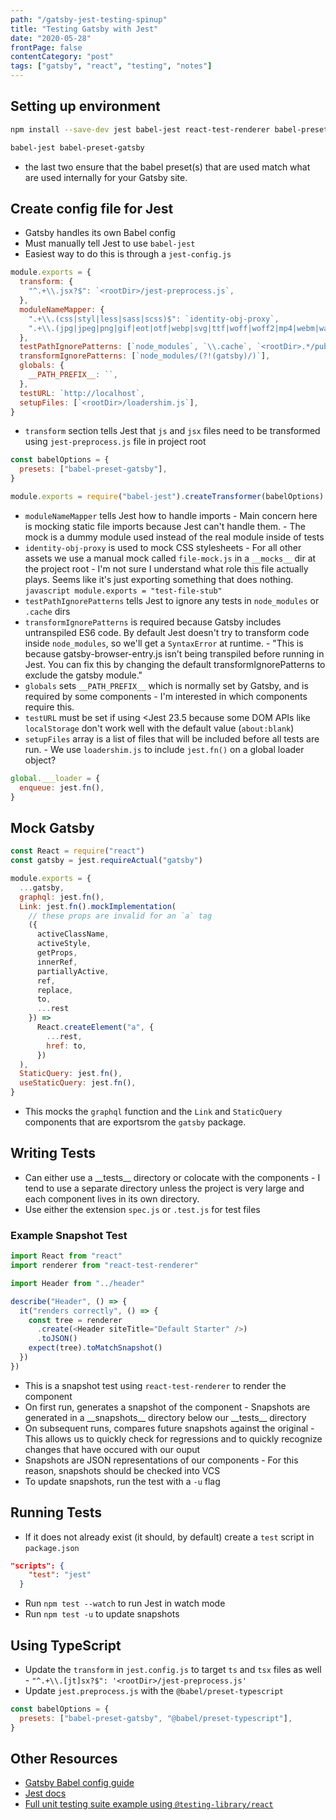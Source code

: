 ```yaml
---
path: "/gatsby-jest-testing-spinup"
title: "Testing Gatsby with Jest"
date: "2020-05-28"
frontPage: false
contentCategory: "post"
tags: ["gatsby", "react", "testing", "notes"]
---
```


## Setting up environment

```bash
npm install --save-dev jest babel-jest react-test-renderer babel-preset-gatsby identity-obj-proxy
```

```bash
babel-jest babel-preset-gatsby
```

- the last two ensure that the babel preset(s) that are used match what are used internally for your Gatsby site.

## Create config file for Jest

- Gatsby handles its own Babel config
- Must manually tell Jest to use `babel-jest`
- Easiest way to do this is through a `jest-config.js`

```javascript
module.exports = {
  transform: {
    "^.+\\.jsx?$": `<rootDir>/jest-preprocess.js`,
  },
  moduleNameMapper: {
    ".+\\.(css|styl|less|sass|scss)$": `identity-obj-proxy`,
    ".+\\.(jpg|jpeg|png|gif|eot|otf|webp|svg|ttf|woff|woff2|mp4|webm|wav|mp3|m4a|aac|oga)$": `<rootDir>/__mocks__/file-mock.js`,
  },
  testPathIgnorePatterns: [`node_modules`, `\\.cache`, `<rootDir>.*/public`],
  transformIgnorePatterns: [`node_modules/(?!(gatsby)/)`],
  globals: {
    __PATH_PREFIX__: ``,
  },
  testURL: `http://localhost`,
  setupFiles: [`<rootDir>/loadershim.js`],
}
```

- `transform` section tells Jest that `js` and `jsx` files need to be transformed using `jest-preprocess.js` file in project root

```javascript
const babelOptions = {
  presets: ["babel-preset-gatsby"],
}

module.exports = require("babel-jest").createTransformer(babelOptions)
```

- `moduleNameMapper` tells Jest how to handle imports - Main concern here is mocking static file imports because Jest can't handle them. - The mock is a dummy module used instead of the real module inside of tests
- `identity-obj-proxy` is used to mock CSS stylesheets - For all other assets we use a manual mock called `file-mock.js` in a `__mocks__` dir at the project root - I'm not sure I understand what role this file actually plays. Seems like it's just exporting something that does nothing.
  `javascript module.exports = "test-file-stub"`
- `testPathIgnorePatterns` tells Jest to ignore any tests in `node_modules` or `.cache` dirs
- `transformIgnorePatterns` is required because Gatsby includes untranspiled ES6 code. By default Jest doesn't try to transform code inside `node_modules`, so we'll get a `SyntaxError` at runtime. - "This is because gatsby-browser-entry.js isn’t being transpiled before running in Jest. You can fix this by changing the default transformIgnorePatterns to exclude the gatsby module."
- `globals` sets `__PATH_PREFIX__` which is normally set by Gatsby, and is required by some components - I'm interested in which components require this.
- `testURL` must be set if using <Jest 23.5 because some DOM APIs like `localStorage` don't work well with the default value (`about:blank`)
- `setupFiles` array is a list of files that will be included before all tests are run. - We use `loadershim.js` to include `jest.fn()` on a global loader object?

```javascript
global.___loader = {
  enqueue: jest.fn(),
}
```

## Mock Gatsby

```javascript
const React = require("react")
const gatsby = jest.requireActual("gatsby")

module.exports = {
  ...gatsby,
  graphql: jest.fn(),
  Link: jest.fn().mockImplementation(
    // these props are invalid for an `a` tag
    ({
      activeClassName,
      activeStyle,
      getProps,
      innerRef,
      partiallyActive,
      ref,
      replace,
      to,
      ...rest
    }) =>
      React.createElement("a", {
        ...rest,
        href: to,
      })
  ),
  StaticQuery: jest.fn(),
  useStaticQuery: jest.fn(),
}
```

- This mocks the `graphql` function and the `Link` and `StaticQuery` components that are exportsrom the `gatsby` package.

## Writing Tests

- Can either use a \_\_tests\_\_ directory or colocate with the components - I tend to use a separate directory unless the project is very large and each component lives in its own directory.
- Use either the extension `spec.js` or `.test.js` for test files

### Example Snapshot Test

```javascript
import React from "react"
import renderer from "react-test-renderer"

import Header from "../header"

describe("Header", () => {
  it("renders correctly", () => {
    const tree = renderer
      .create(<Header siteTitle="Default Starter" />)
      .toJSON()
    expect(tree).toMatchSnapshot()
  })
})
```

- This is a snapshot test using `react-test-renderer` to render the component
- On first run, generates a snapshot of the component - Snapshots are generated in a \_\_snapshots\_\_ directory below our \_\_tests\_\_ directory
- On subsequent runs, compares future snapshots against the original - This allows us to quickly check for regressions and to quickly recognize changes that have occured with our ouput
- Snapshots are JSON representations of our components - For this reason, snapshots should be checked into VCS
- To update snapshots, run the test with a `-u` flag

## Running Tests

- If it does not already exist (it should, by default) create a `test` script in `package.json`

```json
"scripts": {
    "test": "jest"
  }
```

- Run `npm test --watch` to run Jest in watch mode
- Run `npm test -u` to update snapshots

## Using TypeScript

- Update the `transform` in `jest.config.js` to target `ts` and `tsx` files as well - `"^.+\\.[jt]sx?$": '<rootDir>/jest-preprocess.js'`
- Update `jest.preprocess.js` with the `@babel/preset-typescript`

```javascript
const babelOptions = {
  presets: ["babel-preset-gatsby", "@babel/preset-typescript"],
}
```

## Other Resources

- [Gatsby Babel config guide](https://www.gatsbyjs.org/docs/babel)
- [Jest docs](https://jestjs.io/docs/en/getting-started)
- [Full unit testing suite example using `@testing-library/react`](https://github.com/gatsbyjs/gatsby/tree/master/examples/using-jest)
